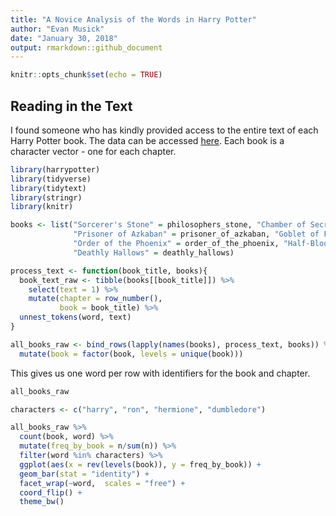 ```yaml
---
title: "A Novice Analysis of the Words in Harry Potter"
author: "Evan Musick"
date: "January 30, 2018"
output: rmarkdown::github_document
---
```


```r
knitr::opts_chunk$set(echo = TRUE)
```

## Reading in the Text

I found someone who has kindly provided access to the entire text of each Harry Potter book. The data can be accessed [here](https://github.com/bradleyboehmke/harrypotter). Each book is a character vector - one for each chapter.

```r
library(harrypotter)
library(tidyverse)
library(tidytext)
library(stringr)
library(knitr)

books <- list("Sorcerer's Stone" = philosophers_stone, "Chamber of Secrets" = chamber_of_secrets, 
              "Prisoner of Azkaban" = prisoner_of_azkaban, "Goblet of Fire" = goblet_of_fire, 
              "Order of the Phoenix" = order_of_the_phoenix, "Half-Blood Prince" = half_blood_prince,
              "Deathly Hallows" = deathly_hallows)

process_text <- function(book_title, books){
  book_text_raw <- tibble(books[[book_title]]) %>%
    select(text = 1) %>%
    mutate(chapter = row_number(),
           book = book_title) %>%
  unnest_tokens(word, text)
}

all_books_raw <- bind_rows(lapply(names(books), process_text, books)) %>%
  mutate(book = factor(book, levels = unique(book)))

```
This gives us one word per row with identifiers for the book and chapter.
```r
all_books_raw
```

```r
characters <- c("harry", "ron", "hermione", "dumbledore")

all_books_raw %>%
  count(book, word) %>%
  mutate(freq_by_book = n/sum(n)) %>%
  filter(word %in% characters) %>%
  ggplot(aes(x = rev(levels(book)), y = freq_by_book)) + 
  geom_bar(stat = "identity") +
  facet_wrap(~word,  scales = "free") +
  coord_flip() +
  theme_bw()


```


